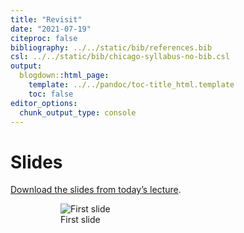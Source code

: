 ```yaml
---
title: "Revisit"
date: "2021-07-19"
citeproc: false
bibliography: ../../static/bib/references.bib
csl: ../../static/bib/chicago-syllabus-no-bib.csl
output:
  blogdown::html_page:
    template: ../../pandoc/toc-title_html.template
    toc: false
editor_options:
  chunk_output_type: console
---
```


# Slides

[Download the slides from today's lecture](/slides/GEOG5927-session5_2019-12-09.pdf).

<figure>
![First slide](/images/slides/slides_2019-12-09.png)
</figure>
